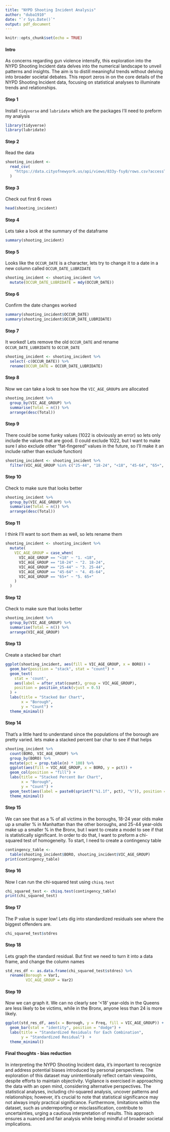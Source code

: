 ```yaml
---
title: "NYPD Shooting Incident Analysis"
author: "duba1910"
date: "`r Sys.Date()`"
output: pdf_document
---
```


```r
knitr::opts_chunk$set(echo = TRUE)
```

#### Intro
As concerns regarding gun violence intensify, this exploration into the NYPD Shooting Incident data delves into the numerical landscape to unveil patterns and insights. The aim is to distill meaningful trends without delving into broader societal debates. This report zeros in on the core details of the NYPD Shooting Incident data, focusing on statistical analyses to illuminate trends and relationships.

#### Step 1
Install `tidyverse` and `lubridate` which are the packages I'll need to preform my analysis

```r
library(tidyverse)
library(lubridate)
```

#### Step 2
Read the data

```r
shooting_incident <-
  read_csv(
    "https://data.cityofnewyork.us/api/views/833y-fsy8/rows.csv?accessType=DOWNLOAD"
  )
```

#### Step 3
Check out first 6 rows

```r
head(shooting_incident)
```

#### Step 4
Lets take a look at the summary of the dataframe

```r
summary(shooting_incident)
```

#### Step 5
Looks like the `OCCUR_DATE` is a character, lets try to change it to a date in a new column called `OCCUR_DATE_LUBRIDATE`

```r
shooting_incident <- shooting_incident %>%
  mutate(OCCUR_DATE_LUBRIDATE = mdy(OCCUR_DATE)) 
```

#### Step 6
Confirm the date changes worked

```r
summary(shooting_incident$OCCUR_DATE)
summary(shooting_incident$OCCUR_DATE_LUBRIDATE)
```

#### Step 7
It worked! Lets remove the old `OCCUR_DATE` and rename `OCCUR_DATE_LUBRIDATE` to `OCCUR_DATE`

```r
shooting_incident <- shooting_incident %>%
  select(-c(OCCUR_DATE)) %>%
  rename(OCCUR_DATE = OCCUR_DATE_LUBRIDATE)

```

#### Step 8
Now we can take a look to see how the `VIC_AGE_GROUP`s are allocated

```r
shooting_incident %>%
  group_by(VIC_AGE_GROUP) %>%
  summarise(Total = n()) %>%
  arrange(desc(Total))
```

#### Step 9
There could be some funky values (1022 is obviously an error) so lets only include the values that are good. (I could exclude 1022, but I want to make sure I also exclude other "fat-fingered" values in the future, so I'll make it an include rather than exclude function)

```r
shooting_incident <- shooting_incident %>%
  filter(VIC_AGE_GROUP %in% c("25-44", "18-24", "<18", "45-64", "65+", "UNKNOWN"))
```

#### Step 10
Check to make sure that looks better

```r
shooting_incident %>%
  group_by(VIC_AGE_GROUP) %>%
  summarise(Total = n()) %>%
  arrange(desc(Total))
```

#### Step 11
I think I'll want to sort them as well, so lets rename them

```r
shooting_incident <- shooting_incident %>%
  mutate(
    VIC_AGE_GROUP = case_when(
      VIC_AGE_GROUP == "<18" ~ "1. <18",
      VIC_AGE_GROUP == "18-24" ~ "2. 18-24",
      VIC_AGE_GROUP == "25-44" ~ "3. 25-44",
      VIC_AGE_GROUP == "45-64" ~ "4. 45-64",
      VIC_AGE_GROUP == "65+" ~ "5. 65+"
    )
  )

```

#### Step 12
Check to make sure that looks better

```r
shooting_incident %>%
  group_by(VIC_AGE_GROUP) %>%
  summarise(Total = n()) %>%
  arrange(VIC_AGE_GROUP)
```

#### Step 13
Create a stacked bar chart

```r
ggplot(shooting_incident, aes(fill = VIC_AGE_GROUP, x = BORO)) +
  geom_bar(position = "stack", stat = "count") +
  geom_text(
    stat = 'count',
    aes(label = after_stat(count), group = VIC_AGE_GROUP),
    position = position_stack(vjust = 0.5)
  ) +
  labs(title = "Stacked Bar Chart",
       x = "Borough",
       y = "Count") +
  theme_minimal()
```

#### Step 14
That's a little hard to understand since the populations of the borough are pretty varied. lets make a stacked percent bar char to see if that helps

```r
shooting_incident %>%
  count(BORO, VIC_AGE_GROUP) %>%
  group_by(BORO) %>%
  mutate(pct = prop.table(n) * 100) %>%
  ggplot(aes(fill = VIC_AGE_GROUP, x = BORO, y = pct)) +
  geom_col(position = "fill") +
  labs(title = "Stacked Percent Bar Chart",
       x = "Borough",
       y = "Count") +
  geom_text(aes(label = paste0(sprintf("%1.1f", pct), "%")), position = position_fill(vjust = 0.5)) +
  theme_minimal()

```

#### Step 15
We can see that as a % of all victims in the boroughs, 18-24 year olds make up a smaller % in Manhattan than the other boroughs, and 25-44 year-olds make up a smaller % in the Bronx, but I want to create a model to see if that is statistically significant. In order to do that, I want to preform a chi-squared test of homogeneity. To start, I need to create a contingency table

```r
contingency_table <-
  table(shooting_incident$BORO, shooting_incident$VIC_AGE_GROUP)
print(contingency_table)
```

#### Step 16
Now I can run the chi-squared test using `chisq.test`

```r
chi_squared_test <- chisq.test(contingency_table)
print(chi_squared_test)
```

#### Step 17
The P value is super low! Lets dig into standardized residuals see where the biggest offenders are.

```r
chi_squared_test$stdres
```

#### Step 18
Lets graph the standard residual. But first we need to turn it into a data frame, and change the column names

```r
std_res_df <- as.data.frame(chi_squared_test$stdres) %>%
  rename(Borough = Var1,
         VIC_AGE_GROUP = Var2)
```

#### Step 19
Now we can graph it. We can no clearly see '\<18' year-olds in the Queens are less likely to be victims, while in the Bronx, anyone less than 24 is more likely.

```r
ggplot(std_res_df, aes(x = Borough, y = Freq, fill = VIC_AGE_GROUP)) +
  geom_bar(stat = "identity", position = "dodge") +
  labs(title = "Standardized Residuals for Each Combination",
       y = "Standardized Residual")  +
  theme_minimal()
```

#### Final thoughts - bias reduction
In interpreting the NYPD Shooting Incident data, it's important to recognize and address potential biases introduced by personal perspectives. The exploration of this dataset may unintentionally reflect certain viewpoints, despite efforts to maintain objectivity. Vigilance is exercised in approaching the data with an open mind, considering alternative perspectives. The statistical analyses, including chi-squared analysis, uncover patterns and relationships; however, it's crucial to note that statistical significance may not always imply practical significance. Furthermore, limitations within the dataset, such as underreporting or misclassification, contribute to uncertainties, urging a cautious interpretation of results. This approach ensures a nuanced and fair analysis while being mindful of broader societal implications.
